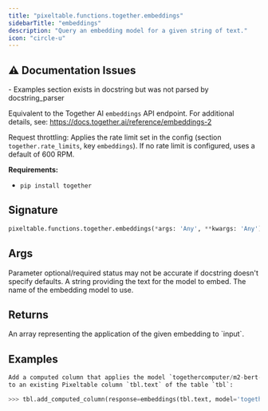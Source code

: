 ```yaml
---
title: "pixeltable.functions.together.embeddings"
sidebarTitle: "embeddings"
description: "Query an embedding model for a given string of text."
icon: "circle-u"
---
```

## ⚠️ Documentation Issues

<Warning>
- Examples section exists in docstring but was not parsed by docstring_parser
</Warning>

Equivalent to the Together AI `embeddings` API endpoint. For additional details, see: https://docs.together.ai/reference/embeddings-2

Request throttling: Applies the rate limit set in the config (section `together.rate_limits`, key `embeddings`). If no rate limit is configured, uses a default of 600 RPM.

**Requirements:**

- `pip install together`


## Signature

```python
pixeltable.functions.together.embeddings(*args: 'Any', **kwargs: 'Any') -> "'exprs.FunctionCall'"
```

## Args

<Note>
Parameter optional/required status may not be accurate if docstring doesn't specify defaults.
</Note>

<ParamField path="input" type="string" required>
  A string providing the text for the model to embed.


</ParamField>

<ParamField path="model" type="string" required>
  The name of the embedding model to use.


</ParamField>

## Returns

<ResponseField name="return" type="any" required>
  An array representing the application of the given embedding to `input`.


</ResponseField>

## Examples

```python
Add a computed column that applies the model `togethercomputer/m2-bert-80M-8k-retrieval`
to an existing Pixeltable column `tbl.text` of the table `tbl`:

>>> tbl.add_computed_column(response=embeddings(tbl.text, model='togethercomputer/m2-bert-80M-8k-retrieval'))
```

